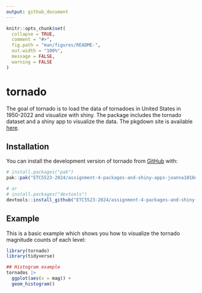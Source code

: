 ```yaml
---
output: github_document
---
```


<!-- README.md is generated from README.Rmd. Please edit that file -->

```r
knitr::opts_chunk$set(
  collapse = TRUE,
  comment = "#>",
  fig.path = "man/figures/README-",
  out.width = "100%", 
  message = FALSE, 
  warning = FALSE
)
```

# tornado

<!-- badges: start -->
<!-- badges: end -->

The goal of tornado is to load the data of tornadoes in United States in 1950-2022 and visualize with shiny. 
The package includes the tornado dataset and a shiny app to visualize the data. The pkgdown site is available [here](https://etc5523-2024.github.io/assignment-4-packages-and-shiny-apps-joanna1016ma/).

## Installation

You can install the development version of tornado from [GitHub](https://github.com/) with:

``` r
# install.packages("pak")
pak::pak("ETC5523-2024/assignment-4-packages-and-shiny-apps-joanna1016ma/tornado")

# or
# install.packages("devtools")
devtools::install_github("ETC5523-2024/assignment-4-packages-and-shiny-apps-joanna1016ma/tornado")
```

## Example

This is a basic example which shows you how to visualize the tornado magnitude counts of each level:

```r
library(tornado)
library(tidyverse)

## Histogram example
tornados |> 
  ggplot(aes(x = mag)) + 
  geom_histogram()

```
